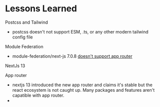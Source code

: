 # Lessons Learned

Postcss and Tailwind

- postcss doesn't not support ESM, .ts, or any other modern tailwind config file

Module Federation

- module-federation/next-js 7.0.8 [doesn't support app router]("https://github.com/module-federation/universe/issues/1183")

NextJs 13

App router

- nextjs 13 introduced the new app router and claims it's stable but the react ecosystem is not
  caught up. Many packages and features aren't capatible with app router.
-
